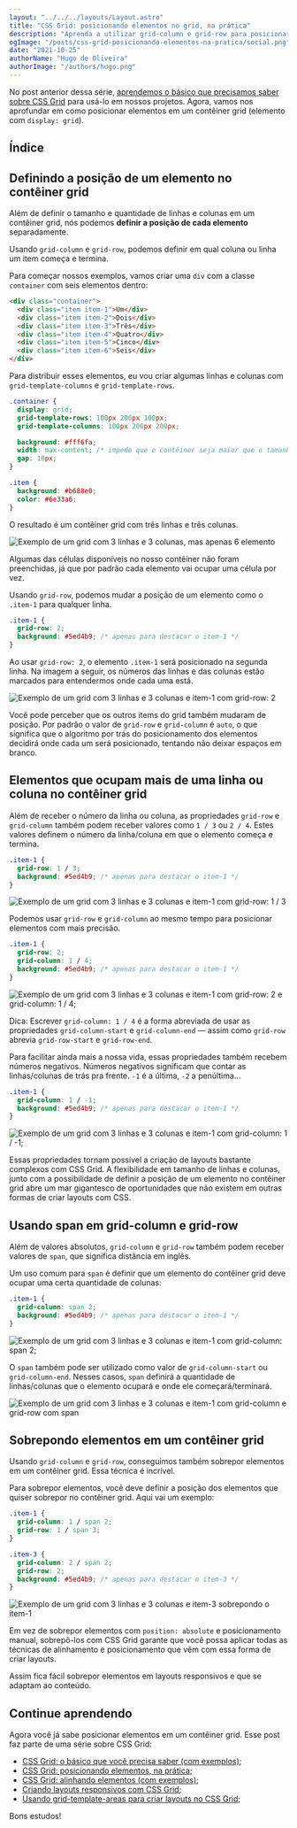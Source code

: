 ```yaml
---
layout: "../../../layouts/Layout.astro"
title: "CSS Grid: posicionando elementos no grid, na prática"
description: "Aprenda a utilizar grid-column e grid-row para posicionar elementos com CSS Grid."
ogImage: "/posts/css-grid-posicionando-elementos-na-pratica/social.png"
date: "2021-10-25"
authorName: "Hugo de Oliveira"
authorImage: "/authors/hugo.png"
---
```


No post anterior dessa série, [aprendemos o básico que precisamos saber sobre CSS Grid](/posts/css-grid-o-que-voce-precisa-saber) para usá-lo em nossos projetos. Agora, vamos nos aprofundar em como posicionar elementos em um contêiner grid (elemento com `display: grid`).

## Índice

## Definindo a posição de um elemento no contêiner grid

Além de definir o tamanho e quantidade de linhas e colunas em um contêiner grid, nós podemos **definir a posição de cada elemento** separadamente.

Usando `grid-column` e `grid-row`, podemos definir em qual coluna ou linha um item começa e termina.

Para começar nossos exemplos, vamos criar uma `div` com a classe `container` com seis elementos dentro:

```html
<div class="container">
  <div class="item item-1">Um</div>
  <div class="item item-2">Dois</div>
  <div class="item item-3">Três</div>
  <div class="item item-4">Quatro</div>
  <div class="item item-5">Cinco</div>
  <div class="item item-6">Seis</div>
</div>
```

Para distribuir esses elementos, eu vou criar algumas linhas e colunas com `grid-template-columns` e `grid-template-rows`.

```css
.container {
  display: grid;
  grid-template-rows: 100px 200px 100px;
  grid-template-columns: 100px 200px 200px;

  background: #fff6fa;
  width: max-content; /* impede que o contêiner seja maior que o tamanho do seu conteúdo. */
  gap: 10px;
}

.item {
  background: #b688e0;
  color: #6e33a6;
}
```

O resultado é um contêiner grid com três linhas e três colunas.

![Exemplo de um grid com 3 linhas e 3 colunas, mas apenas 6 elemento](/posts/css-grid-posicionando-elementos-na-pratica/exemplo-grid-seis.svg)

Algumas das células disponíveis no nosso contêiner não foram preenchidas, já que por padrão cada elemento vai ocupar uma célula por vez.

Usando `grid-row`, podemos mudar a posição de um elemento como o `.item-1` para qualquer linha.

```css
.item-1 {
  grid-row: 2;
  background: #5ed4b9; /* apenas para destacar o item-1 */
}
```

Ao usar `grid-row: 2`, o elemento `.item-1` será posicionado na segunda linha. Na imagem a seguir, os números das linhas e das colunas estão marcados para entendermos onde cada uma está.

![Exemplo de um grid com 3 linhas e 3 colunas e item-1 com grid-row: 2](/posts/css-grid-posicionando-elementos-na-pratica/exemplo-grid-row.svg)

Você pode perceber que os outros items do grid também mudaram de posição. Por padrão o valor de `grid-row` e `grid-column` é `auto`, o que significa que o algoritmo por trás do posicionamento dos elementos decidirá onde cada um será posicionado, tentando não deixar espaços em branco.

## Elementos que ocupam mais de uma linha ou coluna no contêiner grid

Além de receber o número da linha ou coluna, as propriedades `grid-row` e `grid-column` também podem receber valores como `1 / 3` ou `2 / 4`. Estes valores definem o número da linha/coluna em que o elemento começa e termina.

```css
.item-1 {
  grid-row: 1 / 3;
  background: #5ed4b9; /* apenas para destacar o item-1 */
}
```

![Exemplo de um grid com 3 linhas e 3 colunas e item-1 com grid-row: 1 / 3](/posts/css-grid-posicionando-elementos-na-pratica/exemplo-grid-row-2.svg)

Podemos usar `grid-row` e `grid-column` ao mesmo tempo para posicionar elementos com mais precisão.

```css
.item-1 {
  grid-row: 2;
  grid-column: 1 / 4;
  background: #5ed4b9; /* apenas para destacar o item-1 */
}
```

![Exemplo de um grid com 3 linhas e 3 colunas e item-1 com grid-row: 2 e grid-column: 1 / 4;](/posts/css-grid-posicionando-elementos-na-pratica/exemplo-grid-row-e-column.svg)

Dica: Escrever `grid-column: 1 / 4` é a forma abreviada de usar as propriedades `grid-column-start` e `grid-column-end` — assim como `grid-row` abrevia `grid-row-start` e `grid-row-end`.

Para facilitar ainda mais a nossa vida, essas propriedades também recebem números negativos. Números negativos significam que contar as linhas/colunas de trás pra frente. `-1` é a última, `-2` a penúltima...

```css
.item-1 {
  grid-column: 1 / -1;
  background: #5ed4b9; /* apenas para destacar o item-1 */
}
```

![Exemplo de um grid com 3 linhas e 3 colunas e item-1 com grid-column: 1 / -1;](/posts/css-grid-posicionando-elementos-na-pratica/exemplo-grid-column-negativo.svg)

Essas propriedades tornam possível a criação de layouts bastante complexos com CSS Grid. A flexibilidade em tamanho de linhas e colunas, junto com a possibilidade de definir a posição de um elemento no contêiner grid abre um mar gigantesco de oportunidades que não existem em outras formas de criar layouts com CSS.

## Usando span em grid-column e grid-row

Além de valores absolutos, `grid-column` e `grid-row` também podem receber valores de `span`, que significa distância em inglês.

Um uso comum para `span` é definir que um elemento do contêiner grid deve ocupar uma certa quantidade de colunas:

```css
.item-1 {
  grid-column: span 2;
  background: #5ed4b9; /* apenas para destacar o item-1 */
}
```

![Exemplo de um grid com 3 linhas e 3 colunas e item-1 com grid-column: span 2;](/posts/css-grid-posicionando-elementos-na-pratica/exemplo-grid-column-span.svg)

O `span` também pode ser utilizado como valor de `grid-column-start` ou `grid-column-end`. Nesses casos, `span` definirá a quantidade de linhas/colunas que o elemento ocupará e onde ele começará/terminará.

![Exemplo de um grid com 3 linhas e 3 colunas e item-1 com grid-column e grid-row com span](/posts/css-grid-posicionando-elementos-na-pratica/exemplo-grid-column-e-row-span.svg)

## Sobrepondo elementos em um contêiner grid

Usando `grid-column` e `grid-row`, conseguimos também sobrepor elementos em um contêiner grid. Essa técnica é incrível.

Para sobrepor elementos, você deve definir a posição dos elementos que quiser sobrepor no contêiner grid. Aqui vai um exemplo:

```css
.item-1 {
  grid-column: 1 / span 2;
  grid-row: 1 / span 3;
}

.item-3 {
  grid-column: 2 / span 2;
  grid-row: 2;
  background: #5ed4b9; /* apenas para destacar o item-3 */
}
```

![Exemplo de um grid com 3 linhas e 3 colunas e item-3 sobrepondo o item-1](/posts/css-grid-posicionando-elementos-na-pratica/exemplo-css-grid-sobreposicao.svg)

Em vez de sobrepor elementos com `position: absolute` e posicionamento manual, sobrepô-los com CSS Grid garante que você possa aplicar todas as técnicas de alinhamento e posicionamento que vêm com essa forma de criar layouts.

Assim fica fácil sobrepor elementos em layouts responsivos e que se adaptam ao conteúdo.

## Continue aprendendo

Agora você já sabe posicionar elementos em um contêiner grid. Esse post faz parte de uma série sobre CSS Grid:

- [CSS Grid: o básico que você precisa saber (com exemplos)](/posts/css-grid-o-que-voce-precisa-saber);
- [CSS Grid: posicionando elementos, na prática](/posts/css-grid-posicionando-elementos-na-pratica);
- [CSS Grid: alinhando elementos (com exemplos)](/posts/css-grid-alinhando-elementos-na-pratica);
- [Criando layouts responsivos com CSS Grid](/posts/criando-layouts-responsivos-css-grid);
- [Usando grid-template-areas para criar layouts no CSS Grid](/posts/usando-grid-template-areas-no-css-grid);

Bons estudos!
